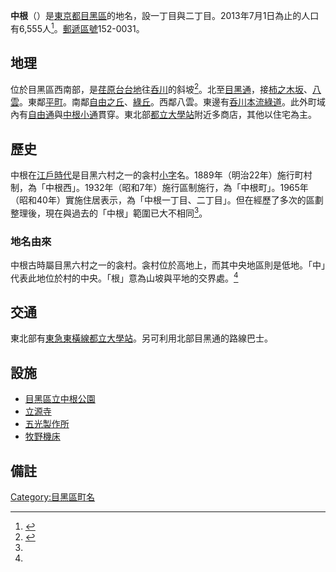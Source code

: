 {{Pathnav|日本|東京都|目黑區|name=中根|frame=1}}
{{Infobox Settlement
|official_name =  中根
|native_name =
|settlement_type = [[町|町]]
|image_skyline = Toritsu-daigaku Station.jpg
|imagesize = 240px
|image_caption = [[東急東橫線|東急東橫線]][[都立大學站|都立大學站]]
|image_flag =
|image_seal =
| image_map =
| map_caption =
|subdivision_type = [[國家|國家]]
|subdivision_name = [[File:Flag_of_Japan.svg|border]] [[日本|日本]]
|subdivision_type1 = [[都道府縣|都道府縣]]
|subdivision_name1 = [[File:Flag_of_Tokyo_Prefecture.svg|25px]] [[東京都|東京都]]
|subdivision_type2 = [[東京都區部|特別區]]
|subdivision_name2 = [[File:Flag_of_Meguro,_Tokyo.svg|25px]] [[目黑區|目黑區]]
|subdivision_type3 =
|subdivision_name3 =
|established_title =
|established_date =
|government_type =
|leader_title =
|leader_name =
|area_magnitude =
|area_total_km2 =
|area_land_km2 =  
|area_urban_km2 =
|area_metro_km2 =
|area_metro_sq_mi =
|population_as_of= 2013年（平成25年）7月1日
|population_footnotes =
|population_total = 6555
|population_urban =
|population_metro =
|population_density_sq_mi =
|population_density_km2 =
| timezone = [[日本標準時間|JST]]
| utc_offset = +9
|timezone_DST =
|utc_offset_DST =
|latd=|latm=|lats=|latNS=
|longd=|longm=|longs=|longEW=
|elevation_footnotes=
|elevation_m =
|elevation_ft =
|postal_code_type = [[郵遞區號|郵遞區號]]
|postal_code = 152-0031　
|area_code =
|website =
|footnotes =
}}
'''中根'''（{{jpn|j=中根|hg=なかね|rm=Nakane|f=y}}）是[[東京都|東京都]][[目黑區|目黑區]]的地名，設一丁目與二丁目。2013年7月1日為止的人口有6,555人<ref>{{Cite web |url=http://www.city.meguro.tokyo.jp/gyosei/tokei/tokei/jinko/setaisu/h25/files/mjinko-h2507.xls |title=町丁別世帯数および人口表　平成25年度（2013） |accessdate=2013-08-06 |archive-date=2020-05-03 |archive-url=https://web.archive.org/web/20200503110305/https://www.city.meguro.tokyo.jp/gyosei/tokei/tokei/jinko/setaisu/h25/files/mjinko-h2507.xls |dead-url=yes }}</ref>。[[郵遞區號|郵遞區號]]152-0031。

== 地理 ==
位於目黑區西南部，是[[荏原台|荏原台]][[台地|台地]]往[[呑川|呑川]]的斜坡<ref name="hitory">{{Cite web |url=http://www.city.meguro.tokyo.jp/gyosei/shokai_rekishi/konnamachi/michi/chimei/seibu/nakane/index.html |title=目黒の地名　中根（なかね） |accessdate=2013-08-06 |archive-date=2011-07-17 |archive-url=https://web.archive.org/web/20110717042651/http://www.city.meguro.tokyo.jp/gyosei/shokai_rekishi/konnamachi/michi/chimei/seibu/nakane/index.html |dead-url=no }}</ref>。北至[[目黑通|目黑通]]，接[[柿之木坂|柿之木坂]]、[[八雲_(目黑區)|八雲]]。東鄰[[平町_(目黑區)|平町]]。南鄰[[自由之丘|自由之丘]]、[[綠丘_(目黑區)|綠丘]]。西鄰八雲。東邊有[[呑川本流綠道|呑川本流綠道]]。此外町域內有[[自由通|自由通]]與[[中根小通|中根小通]]貫穿。東北部[[都立大學站|都立大學站]]附近多商店，其他以住宅為主。

== 歷史 ==
中根在[[江戶時代|江戶時代]]是目黑六村之一的衾村[[小字|小字]]名。1889年（明治22年）施行町村制，為「中根西」。1932年（昭和7年）施行區制施行，為「中根町」。1965年（昭和40年）實施住居表示，為「中根一丁目、二丁目」。但在經歷了多次的區劃整理後，現在與過去的「中根」範圍已大不相同<ref name="hitory" />。

=== 地名由來 ===
中根古時屬目黑六村之一的衾村。衾村位於高地上，而其中央地區則是低地。「中」代表此地位於村的中央。「根」意為山坡與平地的交界處。<ref name="hitory" />

== 交通 ==
東北部有[[東急東橫線|東急東橫線]][[都立大學站|都立大學站]]。另可利用北部目黑通的路線巴士。

== 設施 ==
* [[目黑區立中根公園|目黑區立中根公園]]
* [[立源寺|立源寺]]
* [[五光製作所|五光製作所]]
* [[牧野機床|牧野機床]]

== 備註 ==
{{reflist}}

{{目黑區的町名}}
{{DEFAULTSORT:Nakane}}
[[Category:目黑區町名|Category:目黑區町名]]